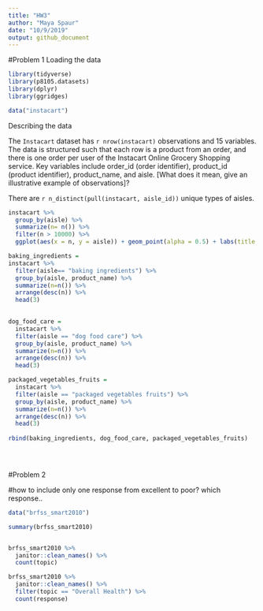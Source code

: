 ```yaml
---
title: "HW3"
author: "Maya Spaur"
date: "10/9/2019"
output: github_document
---
```


#Problem 1
Loading the data

```r
library(tidyverse)
library(p8105.datasets)
library(dplyr)
library(ggridges)

data("instacart")

```

Describing the data

The `Instacart` dataset has `r nrow(instacart)` observations and 15 variables. The data is structured such that each row is a product from an order, and there is one order per user of the Instacart Online Grocery Shopping service. Key variables include order_id (order identifier), product_id (product identifier), product_name, and aisle. [What does it mean, give an illustrative example of observations]?

There are `r n_distinct(pull(instacart, aisle_id))` unique types of aisles. 


```r
instacart %>%
  group_by(aisle) %>%
  summarize(n= n()) %>%
  filter(n > 10000) %>%
  ggplot(aes(x = n, y = aisle)) + geom_point(alpha = 0.5) + labs(title = "Number of Items per Aisle, Items > 10,000", x = "Number of Items Ordered", y = "Aisle Name")

```


```r
baking_ingredients =
instacart %>%
  filter(aisle== "baking ingredients") %>%
  group_by(aisle, product_name) %>%
  summarize(n=n()) %>%
  arrange(desc(n)) %>%
  head(3)
  

dog_food_care =
  instacart %>%
  filter(aisle == "dog food care") %>%
  group_by(aisle, product_name) %>%
  summarize(n=n()) %>%
  arrange(desc(n)) %>%
  head(3)

packaged_vegetables_fruits =
  instacart %>%
  filter(aisle == "packaged vegetables fruits") %>%
  group_by(aisle, product_name) %>%
  summarize(n=n()) %>%
  arrange(desc(n)) %>%
  head(3)
         
rbind(baking_ingredients, dog_food_care, packaged_vegetables_fruits)

 
```

```r


```


#Problem 2

#how to include only one response from excellent to poor? which response..
```r
data("brfss_smart2010")

summary(brfss_smart2010)


brfss_smart2010 %>%
  janitor::clean_names() %>%
  count(topic)

brfss_smart2010 %>%
  janitor::clean_names() %>%
  filter(topic == "Overall Health") %>%
  count(response)

```


